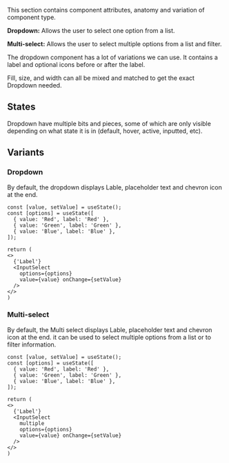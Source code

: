 
This section contains component attributes, anatomy and variation of component type.

<ImagePreview background={true}>
    <Layout type="row">
        <Overview0 />
        <Overview1 />
    </Layout>
</ImagePreview>

**Dropdown:** Allows the user to select one option from a list.

**Multi-select:** Allows the user to select multiple options from a list and filter.

The dropdown component has a lot of variations we can use. It contains a label and optional icons before or after the label. 

Fill, size, and width can all be mixed and matched to get the exact Dropdown needed.

## States
Dropdown have multiple bits and pieces, some of which are only visible depending on what state it is in (default, hover, active, inputted, etc).

<ImagePreview background={true}>
    <Layout type="row">
        <Overview2 />
    </Layout>
</ImagePreview>

## Variants

### Dropdown

By default, the dropdown displays Lable, placeholder text and chevron icon at the end.

<Documenter>

```preview
const [value, setValue] = useState();
const [options] = useState([
  { value: 'Red', label: 'Red' },
  { value: 'Green', label: 'Green' },
  { value: 'Blue', label: 'Blue' },
]);

return (
<>
  {'Label'}
  <InputSelect
    options={options}
    value={value} onChange={setValue}
  />
</>
)
```

</Documenter>

### Multi-select

By default, the Multi select displays Lable, placeholder text and chevron icon at the end. it can be used to select multiple options from a list or to filter information.

<Documenter>

```preview
const [value, setValue] = useState();
const [options] = useState([
  { value: 'Red', label: 'Red' },
  { value: 'Green', label: 'Green' },
  { value: 'Blue', label: 'Blue' },
]);

return (
<>
  {'Label'}
  <InputSelect
    multiple
    options={options}
    value={value} onChange={setValue}
  />
</>
)
```

</Documenter>




